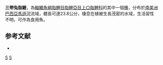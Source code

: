 {{Speciesbox 
| genus = Leporinus
| species = trifasciatus
| status = NE
| status_system = IUCN3.1
| authority = [[Steindachner|Steindachner]], 1876
| synonyms = 
}}
'''三帶兔脂鯉'''，為[[輻鰭魚綱|輻鰭魚綱]][[脂鯉目|脂鯉目]][[脂鯉亞目|脂鯉亞目]][[上口脂鯉科|上口脂鯉科]]的其中一個[[種|種]]，分布於[[南美洲|南美洲]][[巴西|巴西]][[亞馬遜河|亞馬遜河]]流域，體長可達23.8公分，棲息在植被生長茂密的水域，生活習性不明，可作為食用魚。

==参考文献==
{{refbegin}}
*{{FishBase_species|genus=Leporinus|species=trifasciatus|year=2013|month=9}}
{{refend}}
{{Taxonbar}}

[[Category:食用魚|S]]
[[Category:兔脂鯉屬|S]]
